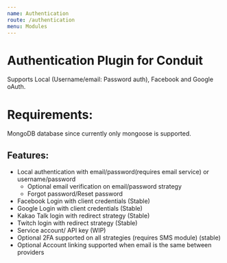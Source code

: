```yaml
---
name: Authentication
route: /authentication
menu: Modules
---
```


# Authentication Plugin for Conduit

Supports Local (Username/email: Password auth), Facebook and Google oAuth.

# Requirements:

MongoDB database since currently only mongoose is supported.

## Features:
- Local authentication with email/password(requires email service) or username/password
  - Optional email verification on email/password strategy
  - Forgot password/Reset password
- Facebook Login with client credentials (Stable)
- Google Login with client credentials (Stable)
- Kakao Talk login with redirect strategy (Stable)
- Twitch login with redirect strategy (Stable)
- Service account/ API key (WIP)
- Optional 2FA supported on all strategies (requires SMS module) (stable)
- Optional Account linking supported when email is the same between providers


